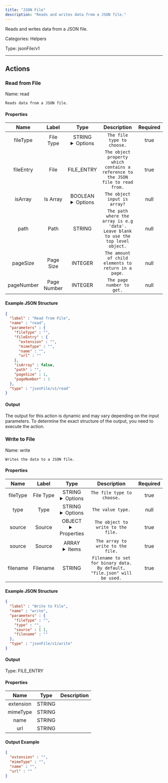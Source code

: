 ```yaml
---
title: "JSON File"
description: "Reads and writes data from a JSON file."
---
```


Reads and writes data from a JSON file.


Categories: Helpers


Type: jsonFile/v1

<hr />




## Actions


### Read from File
Name: read

`Reads data from a JSON file.`

#### Properties

|      Name       |      Label     |     Type     |     Description     | Required |
|:---------------:|:--------------:|:------------:|:-------------------:|:--------:|
| fileType | File Type | STRING <details> <summary> Options </summary> JSON, JSONL </details> | `The file type to choose.` | true |
| fileEntry | File | FILE_ENTRY | `The object property which contains a reference to the JSON file to read from.` | true |
| isArray | Is Array | BOOLEAN <details> <summary> Options </summary> true, false </details> | `The object input is array?` | null |
| path | Path | STRING | `The path where the array is e.g 'data'. Leave blank to use the top level object.` | null |
| pageSize | Page Size | INTEGER | `The amount of child elements to return in a page.` | null |
| pageNumber | Page Number | INTEGER | `The page number to get.` | null |

#### Example JSON Structure
```json
{
  "label" : "Read from File",
  "name" : "read",
  "parameters" : {
    "fileType" : "",
    "fileEntry" : {
      "extension" : "",
      "mimeType" : "",
      "name" : "",
      "url" : ""
    },
    "isArray" : false,
    "path" : "",
    "pageSize" : 1,
    "pageNumber" : 1
  },
  "type" : "jsonFile/v1/read"
}
```

#### Output

The output for this action is dynamic and may vary depending on the input parameters. To determine the exact structure of the output, you need to execute the action.




### Write to File
Name: write

`Writes the data to a JSON file.`

#### Properties

|      Name       |      Label     |     Type     |     Description     | Required |
|:---------------:|:--------------:|:------------:|:-------------------:|:--------:|
| fileType | File Type | STRING <details> <summary> Options </summary> JSON, JSONL </details> | `The file type to choose.` | true |
| type | Type | STRING <details> <summary> Options </summary> OBJECT, ARRAY </details> | `The value type.` | null |
| source | Source | OBJECT <details> <summary> Properties </summary> &#123;&#125; </details> | `The object to write to the file.` | true |
| source | Source | ARRAY <details> <summary> Items </summary> [] </details> | `The array to write to the file.` | true |
| filename | Filename | STRING | `Filename to set for binary data. By default, "file.json" will be used.` | true |

#### Example JSON Structure
```json
{
  "label" : "Write to File",
  "name" : "write",
  "parameters" : {
    "fileType" : "",
    "type" : "",
    "source" : [ ],
    "filename" : ""
  },
  "type" : "jsonFile/v1/write"
}
```

#### Output



Type: FILE_ENTRY


#### Properties

|     Name     |     Type     |     Description     |
|:------------:|:------------:|:-------------------:|
| extension | STRING |  |
| mimeType | STRING |  |
| name | STRING |  |
| url | STRING |  |




#### Output Example
```json
{
  "extension" : "",
  "mimeType" : "",
  "name" : "",
  "url" : ""
}
```




